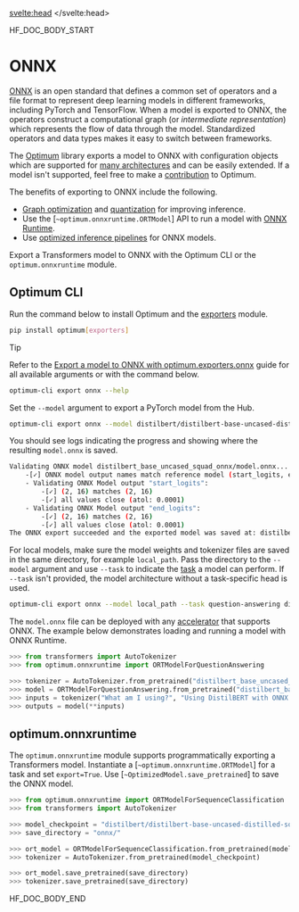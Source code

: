 <script lang="ts">
let fw: "pt" | "tf" = "pt";
onMount(() => {
    const urlParams = new URLSearchParams(window.location.search);
    fw = urlParams.get("fw") || "pt";
});
</script>
<svelte:head>
  <meta name="hf:doc:metadata" content={metadata} >
</svelte:head>

<!--HF DOCBUILD BODY START-->

HF_DOC_BODY_START

<!--Copyright 2020 The HuggingFace Team. All rights reserved.

Licensed under the Apache License, Version 2.0 (the "License"); you may not use this file except in compliance with
the License. You may obtain a copy of the License at

http://www.apache.org/licenses/LICENSE-2.0

Unless required by applicable law or agreed to in writing, software distributed under the License is distributed on
an "AS IS" BASIS, WITHOUT WARRANTIES OR CONDITIONS OF ANY KIND, either express or implied. See the License for the
specific language governing permissions and limitations under the License.

⚠️ Note that this file is in Markdown but contain specific syntax for our doc-builder (similar to MDX) that may not be
rendered properly in your Markdown viewer.

-->

# ONNX

[ONNX](http://onnx.ai) is an open standard that defines a common set of operators and a file format to represent deep learning models in different frameworks, including PyTorch and TensorFlow. When a model is exported to ONNX, the operators construct a computational graph (or *intermediate representation*) which represents the flow of data through the model. Standardized operators and data types makes it easy to switch between frameworks.

The [Optimum](https://huggingface.co/docs/optimum/index) library exports a model to ONNX with configuration objects which are supported for [many architectures](https://huggingface.co/docs/optimum/exporters/onnx/overview) and can be easily extended. If a model isn't supported, feel free to make a [contribution](https://huggingface.co/docs/optimum/exporters/onnx/usage_guides/contribute) to Optimum.

The benefits of exporting to ONNX include the following.

- [Graph optimization](https://huggingface.co/docs/optimum/onnxruntime/usage_guides/optimization) and [quantization](https://huggingface.co/docs/optimum/onnxruntime/usage_guides/quantization) for improving inference.
- Use the [`~optimum.onnxruntime.ORTModel`] API to run a model with [ONNX Runtime](https://onnxruntime.ai/).
- Use [optimized inference pipelines](https://huggingface.co/docs/optimum/main/en/onnxruntime/usage_guides/pipelines) for ONNX models.

Export a Transformers model to ONNX with the Optimum CLI or the `optimum.onnxruntime` module.

## Optimum CLI

Run the command below to install Optimum and the [exporters](https://huggingface.co/docs/optimum/exporters/overview) module.

```bash
pip install optimum[exporters]
```

> [!TIP]
> Refer to the [Export a model to ONNX with optimum.exporters.onnx](https://huggingface.co/docs/optimum/exporters/onnx/usage_guides/export_a_model#exporting-a-model-to-onnx-using-the-cli) guide for all available arguments or with the command below.
> ```bash
> optimum-cli export onnx --help
> ```

Set the `--model` argument to export a PyTorch model from the Hub.

```bash
optimum-cli export onnx --model distilbert/distilbert-base-uncased-distilled-squad distilbert_base_uncased_squad_onnx/
```

You should see logs indicating the progress and showing where the resulting `model.onnx` is saved.

```bash
Validating ONNX model distilbert_base_uncased_squad_onnx/model.onnx...
	-[✓] ONNX model output names match reference model (start_logits, end_logits)
	- Validating ONNX Model output "start_logits":
		-[✓] (2, 16) matches (2, 16)
		-[✓] all values close (atol: 0.0001)
	- Validating ONNX Model output "end_logits":
		-[✓] (2, 16) matches (2, 16)
		-[✓] all values close (atol: 0.0001)
The ONNX export succeeded and the exported model was saved at: distilbert_base_uncased_squad_onnx
```

For local models, make sure the model weights and tokenizer files are saved in the same directory, for example `local_path`. Pass the directory to the `--model` argument and use `--task` to indicate the [task](https://huggingface.co/docs/optimum/exporters/task_manager) a model can perform. If `--task` isn't provided, the model architecture without a task-specific head is used.

```bash
optimum-cli export onnx --model local_path --task question-answering distilbert_base_uncased_squad_onnx/
```

The `model.onnx` file can be deployed with any [accelerator](https://onnx.ai/supported-tools.html#deployModel) that supports ONNX. The example below demonstrates loading and running a model with ONNX Runtime.

```python
>>> from transformers import AutoTokenizer
>>> from optimum.onnxruntime import ORTModelForQuestionAnswering

>>> tokenizer = AutoTokenizer.from_pretrained("distilbert_base_uncased_squad_onnx")
>>> model = ORTModelForQuestionAnswering.from_pretrained("distilbert_base_uncased_squad_onnx")
>>> inputs = tokenizer("What am I using?", "Using DistilBERT with ONNX Runtime!", return_tensors="pt")
>>> outputs = model(**inputs)
```

## optimum.onnxruntime

The `optimum.onnxruntime` module supports programmatically exporting a Transformers model. Instantiate a [`~optimum.onnxruntime.ORTModel`] for a task and set `export=True`. Use [`~OptimizedModel.save_pretrained`] to save the ONNX model.

```python
>>> from optimum.onnxruntime import ORTModelForSequenceClassification
>>> from transformers import AutoTokenizer

>>> model_checkpoint = "distilbert/distilbert-base-uncased-distilled-squad"
>>> save_directory = "onnx/"

>>> ort_model = ORTModelForSequenceClassification.from_pretrained(model_checkpoint, export=True)
>>> tokenizer = AutoTokenizer.from_pretrained(model_checkpoint)

>>> ort_model.save_pretrained(save_directory)
>>> tokenizer.save_pretrained(save_directory)
```


<!--HF DOCBUILD BODY END-->

HF_DOC_BODY_END

